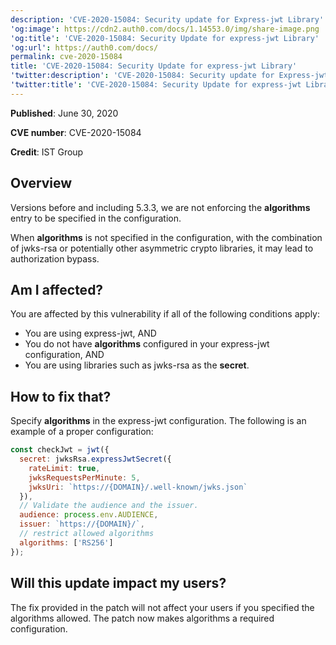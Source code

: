 ```yaml
---
description: 'CVE-2020-15084: Security update for Express-jwt Library'
'og:image': https://cdn2.auth0.com/docs/1.14553.0/img/share-image.png
'og:title': 'CVE-2020-15084: Security Update for express-jwt Library'
'og:url': https://auth0.com/docs/
permalink: cve-2020-15084
title: 'CVE-2020-15084: Security Update for express-jwt Library'
'twitter:description': 'CVE-2020-15084: Security update for Express-jwt Library'
'twitter:title': 'CVE-2020-15084: Security Update for express-jwt Library'
---
```

**Published**: June 30, 2020

**CVE number**: CVE-2020-15084

**Credit**: IST Group

## Overview

Versions before and including 5.3.3, we are not enforcing the **algorithms** entry to be specified in the configuration.

When **algorithms** is not specified in the configuration, with the combination of jwks-rsa or potentially other asymmetric crypto libraries, it may lead to authorization bypass.

## Am I affected?

You are affected by this vulnerability if all of the following conditions apply:

* You are using express-<Tooltip tip="JSON Web Token (JWT): Standard ID Token format (and often Access Token format) used to represent claims securely between two parties." cta="View Glossary" href="/docs/glossary?term=jwt">jwt</Tooltip>, AND
* You do not have **algorithms** configured in your express-jwt configuration, AND
* You are using libraries such as jwks-rsa as the **secret**.

## How to fix that?

Specify **algorithms** in the express-jwt configuration. The following is an example of a proper configuration:

```javascript lines
const checkJwt = jwt({
  secret: jwksRsa.expressJwtSecret({
    rateLimit: true,
    jwksRequestsPerMinute: 5,
    jwksUri: `https://{DOMAIN}/.well-known/jwks.json`
  }),
  // Validate the audience and the issuer.
  audience: process.env.AUDIENCE,
  issuer: `https://{DOMAIN}/`,
  // restrict allowed algorithms
  algorithms: ['RS256']
});
```






## Will this update impact my users?

The fix provided in the patch will not affect your users if you specified the algorithms allowed. The patch now makes algorithms a required configuration.